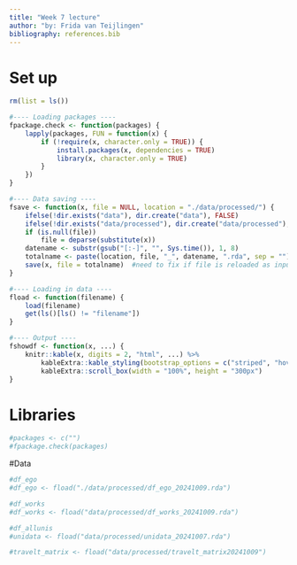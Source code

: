 ```yaml
---
title: "Week 7 lecture"
author: "by: Frida van Teijlingen"
bibliography: references.bib
---
```

# Set up
```r
rm(list = ls())

#---- Loading packages ----
fpackage.check <- function(packages) {
    lapply(packages, FUN = function(x) {
        if (!require(x, character.only = TRUE)) {
            install.packages(x, dependencies = TRUE)
            library(x, character.only = TRUE)
        }
    })
}

#---- Data saving ----
fsave <- function(x, file = NULL, location = "./data/processed/") {
    ifelse(!dir.exists("data"), dir.create("data"), FALSE)
    ifelse(!dir.exists("data/processed"), dir.create("data/processed"), FALSE)
    if (is.null(file))
        file = deparse(substitute(x))
    datename <- substr(gsub("[:-]", "", Sys.time()), 1, 8)
    totalname <- paste(location, file, "_", datename, ".rda", sep = "")
    save(x, file = totalname)  #need to fix if file is reloaded as input name, not as x. 
}

#---- Loading in data ----
fload <- function(filename) {
    load(filename)
    get(ls()[ls() != "filename"])
}

#---- Output ----
fshowdf <- function(x, ...) {
    knitr::kable(x, digits = 2, "html", ...) %>%
        kableExtra::kable_styling(bootstrap_options = c("striped", "hover")) %>%
        kableExtra::scroll_box(width = "100%", height = "300px")
}

```

# Libraries
```r
#packages <- c("")
#fpackage.check(packages)
```

#Data
```r
#df_ego
#df_ego <- fload("./data/processed/df_ego_20241009.rda")

#df_works
#df_works <- fload("data/processed/df_works_20241009.rda")

#df_allunis
#unidata <- fload("data/processed/unidata_20241007.rda")

#travelt_matrix <- fload("data/processed/travelt_matrix20241009")
```


